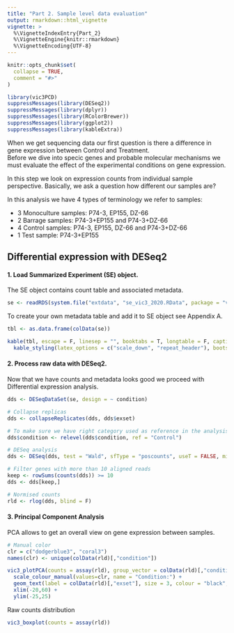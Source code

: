```yaml
---
title: "Part 2. Sample level data evaluation"
output: rmarkdown::html_vignette
vignette: >
  %\VignetteIndexEntry{Part_2}
  %\VignetteEngine{knitr::rmarkdown}
  %\VignetteEncoding{UTF-8}
---
```


```r
knitr::opts_chunk$set(
  collapse = TRUE,
  comment = "#>"
)
```

```r
library(vic3PCD)
suppressMessages(library(DESeq2))
suppressMessages(library(dplyr))
suppressMessages(library(RColorBrewer))
suppressMessages(library(ggplot2))
suppressMessages(library(kableExtra))
```



When we get sequencing data our first question is there a difference in gene expression between Control and Treatment.  
Before we dive into specic genes and probable molecular mechanisms we must evaluate the effect of the experimental conditions on gene expression.  

In this step we look on expression counts from individual sample perspective. Basically, we ask a question how different our samples are?

In this analysis we have 4 types of terminology we refer to samples:

- 3 Monoculture samples: P74-3, EP155, DZ-66
- 2 Barrage samples: P74-3+EP155 and P74-3+DZ-66
- 4 Control samples: P74-3, EP155, DZ-66 and P74-3+DZ-66
- 1 Test sample: P74-3+EP155

## Differential expression with DESeq2

#### 1. Load Summarized Experiment (SE) object.  

The SE object contains count table and associated metadata. 
```r
se <- readRDS(system.file("extdata", "se_vic3_2020.RData", package = "vic3PCD"))

```

To create your own metadata table and add it to SE object see Appendix A.
```r
tbl <- as.data.frame(colData(se))

kable(tbl, escape = F, linesep = "", booktabs = T, longtable = F, caption = "Summarized Experiment Metadata") %>%
  kable_styling(latex_options = c("scale_down", "repeat_header"), bootstrap_options = c("condensed"), font_size = 12, full_width = F)
```


#### 2. Process raw data with DESeq2.  
Now that we have counts and metadata looks good we proceed with Differential expression analysis.

```r
dds <- DESeqDataSet(se, design = ~ condition)

# Collapse replicas
dds <- collapseReplicates(dds, dds$exset)

# To make sure we have right category used as reference in the analysis
dds$condition <- relevel(dds$condition, ref = "Control")

# DESeq analysis
dds <- DESeq(dds, test = "Wald", sfType = "poscounts", useT = FALSE, minReplicatesForReplace = 7)

# Filter genes with more than 10 aligned reads
keep <- rowSums(counts(dds)) >= 10
dds <- dds[keep,]

# Normised counts
rld <- rlog(dds, blind = F)
```

#### 3. Principal Component Analysis

PCA allows to get an overall view on gene expression between samples.
```r
# Manual color
clr = c("dodgerblue3", "coral3")
names(clr) <- unique(colData(rld)[,"condition"])

vic3_plotPCA(counts = assay(rld), group_vector = colData(rld)[,"condition"]) +
  scale_colour_manual(values=clr, name = "Condition:") +
  geom_text(label = colData(rld)[,"exset"], size = 3, colour = "black", fontface = "italic", hjust = 0, nudge_x = 3) +
  xlim(-20,60) +
  ylim(-25,25) 
```
Raw counts distribution

```r
vic3_boxplot(counts = assay(rld))
```

